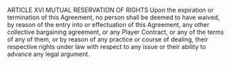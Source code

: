 ARTICLE XVI
                                 MUTUAL RESERVATION OF RIGHTS
     Upon the expiration or termination of this Agreement, no person shall be deemed to have waived, by reason
of the entry into or effectuation of this Agreement, any other collective bargaining agreement, or any Player
Contract, or any of the terms of any of them, or by reason of any practice or course of dealing, their respective
rights under law with respect to any issue or their ability to advance any legal argument.